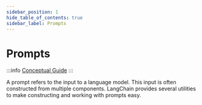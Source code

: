```yaml
---
sidebar_position: 1
hide_table_of_contents: true
sidebar_label: Prompts
---
```



# Prompts

:::info
[Conceptual Guide](https://docs.langchain.com/docs/components/prompts)
:::

A prompt refers to the input to a language model. This input is often constructed from multiple components. 
LangChain provides several utilities to make constructing and working with prompts easy. 

<DocCardList />
